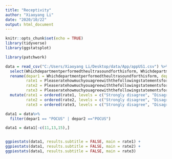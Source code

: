 ```yaml
---
title: "Receptivity"
author: "Xiaoyang Li"
date: "2020/10/22"
output: html_document
---
```


```r
knitr::opts_chunk$set(echo = TRUE)
library(tidyverse)
library(ggstatsplot)

library(patchwork)
```

```r
data = read_csv("C:/Users/Xiaoyang Li/Desktop/data/App/appUS1.csv") %>% 
  select(Whichdepartmentperformedtheultrasoundforthisform, Whichdepartmentperformedtheultrasoundforthisform_A, Pleaseratehowmuchyouagreewiththefollowingstatementsfortheultraso, Pleaseratehowmuchyouagreewiththefollowingstatementsfortheultra_A, Pleaseratehowmuchyouagreewiththefollowingstatementsfortheultra_B) %>% 
  rename(depar1 = Whichdepartmentperformedtheultrasoundforthisform, depar2 = Whichdepartmentperformedtheultrasoundforthisform_A, 
         rate1 = Pleaseratehowmuchyouagreewiththefollowingstatementsfortheultraso, 
         rate2 = Pleaseratehowmuchyouagreewiththefollowingstatementsfortheultra_A,
         rate3 = Pleaseratehowmuchyouagreewiththefollowingstatementsfortheultra_B) %>% 
  mutate(rate1 = ordered(rate1, levels = c("Strongly disagree", "Disagree", "Neither agree nor disagree", "Agree", "Strongly Agree")),
         rate2 = ordered(rate2, levels = c("Strongly disagree", "Disagree", "Neither agree nor disagree", "Agree", "Strongly Agree")),
         rate3 = ordered(rate3, levels = c("Strongly disagree", "Disagree", "Neither agree nor disagree", "Agree", "Strongly Agree")))

data1 = data%>% 
  filter(depar1 == "POCUS" | depar2 =="POCUS")

data1 = data1[-c(11,13,15),]


ggpiestats(data1, results.subtitle = FALSE, main = rate1) + 
ggpiestats(data1, results.subtitle = FALSE, main = rate2) +
ggpiestats(data1, results.subtitle = FALSE, main = rate3) 
```

